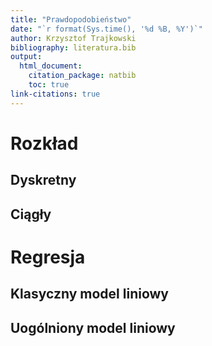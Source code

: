 ```yaml
---
title: "Prawdopodobieństwo"
date: "`r format(Sys.time(), '%d %B, %Y')`"
author: Krzysztof Trajkowski
bibliography: literatura.bib
output:
  html_document:
    citation_package: natbib
    toc: true
link-citations: true
---
```


# Rozkład

## Dyskretny

## Ciągły

# Regresja

## Klasyczny model liniowy

## Uogólniony model liniowy


